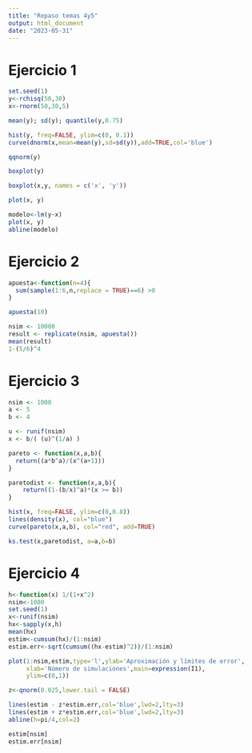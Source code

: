 ```yaml
---
title: "Repaso temas 4y5"
output: html_document
date: "2023-05-31"
---
```


# Ejercicio 1
```r
set.seed(1)
y<-rchisq(50,30)
x<-rnorm(50,30,5)

mean(y); sd(y); quantile(y,0.75)
```

```r
hist(y, freq=FALSE, ylim=c(0, 0.1))
curve(dnorm(x,mean=mean(y),sd=sd(y)),add=TRUE,col='blue')
```

```r
qqnorm(y)
```


```r
boxplot(y)
```

```r
boxplot(x,y, names = c('x', 'y'))
```

```r
plot(x, y)
```

```r
modelo<-lm(y~x)
plot(x, y)
abline(modelo)
```

# Ejercicio 2
```r
apuesta<-function(n=4){
  sum(sample(1:6,n,replace = TRUE)==6) >0
}

apuesta(10)
```


```r
nsim <- 10000
result <- replicate(nsim, apuesta())
mean(result)
1-(5/6)^4
```

# Ejercicio 3
```r
nsim <- 1000
a <- 5
b <- 4

u <- runif(nsim)
x <- b/( (u)^(1/a) )

pareto <- function(x,a,b){
  return((a*b^a)/(x^(a+1)))
}

paretodist <- function(x,a,b){
    return((1-(b/x)^a)*(x >= b))
}

hist(x, freq=FALSE, ylim=c(0,0.8))
lines(density(x), col="blue")
curve(pareto(x,a,b), col="red", add=TRUE)

```
```r
ks.test(x,paretodist, a=a,b=b)
```

# Ejercicio 4
```r
h<-function(x) 1/(1+x^2)
nsim<-1000
set.seed(1)
x<-runif(nsim)
hx<-sapply(x,h)
mean(hx)
estim<-cumsum(hx)/(1:nsim)
estim.err<-sqrt(cumsum((hx-estim)^2))/(1:nsim)

plot(1:nsim,estim,type='l',ylab='Aproximación y límites de error',
     xlab='Número de simulaciones',main=expression(I1),
     ylim=c(0,1))

z<-qnorm(0.025,lower.tail = FALSE)

lines(estim - z*estim.err,col='blue',lwd=2,lty=3)
lines(estim + z*estim.err,col='blue',lwd=2,lty=3)
abline(h=pi/4,col=2)

estim[nsim]
estim.err[nsim]
```